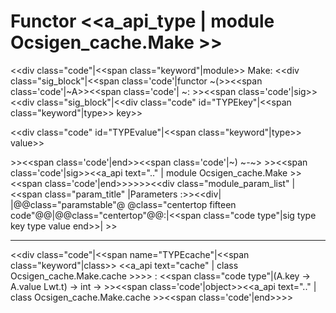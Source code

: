 =Functor <<a_api_type | module Ocsigen_cache.Make >> =
<<div class="code"|<<span class="keyword"|module>> Make: <<div class="sig_block"|<<span class='code'|functor ~(>><<span class='code'|~A>><<span class='code'| ~: >><<span class='code'|sig>><<div class="sig_block"|<<div class="code" id="TYPEkey"|<<span class="keyword"|type>> key>>

<<div class="code" id="TYPEvalue"|<<span class="keyword"|type>> value>>

>><<span class='code'|end>><<span class='code'|~) ~-~> >><<span class='code'|sig>><<a_api text=".." | module Ocsigen_cache.Make >><<span class='code'|end>>>>>><<div class="module_param_list" | <<span class="param_title" |Parameters :>><<div|
|@@class="paramstable"@ @class="centertop fifteen code"@@{{{A}}}|@@class="centertop"@@:|<<span class="code type"|sig type key type value end>>|
>>

----
<<div class="code"|<<span name="TYPEcache"|<<span class="keyword"|class>> <<a_api text="cache" | class Ocsigen_cache.Make.cache >>>> : <<span class="code type"|(A.key -> A.value Lwt.t) -> int -> >><<span class='code'|object>><<a_api text=".." | class Ocsigen_cache.Make.cache >><<span class='code'|end>>>>